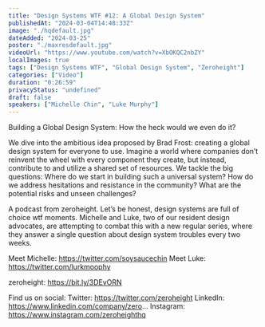 ```yaml
---
title: "Design Systems WTF #12: A Global Design System"
publishedAt: "2024-03-04T14:48:33Z"
image: "./hqdefault.jpg"
dateAdded: "2024-03-25"
poster: "./maxresdefault.jpg"
videoUrl: "https://www.youtube.com/watch?v=XbOKQC2nbZY"
localImages: true
tags: ["Design Systems WTF", "Global Design System", "Zeroheight"]
categories: ["Video"]
duration: "0:26:59"
privacyStatus: "undefined"
draft: false
speakers: ["Michelle Chin", "Luke Murphy"]
---
```

Building a Global Design System: How the heck would we even do it?

We dive into the ambitious idea proposed by Brad Frost: creating a global design system for everyone to use. Imagine a world where companies don’t reinvent the wheel with every component they create, but instead, contribute to and utilize a shared set of resources. We tackle the big questions: Where do we start in building such a universal system? How do we address hesitations and resistance in the community? What are the potential risks and unseen challenges? 

A podcast from zeroheight. Let’s be honest, design systems are full of choice wtf moments. Michelle and Luke, two of our resident design advocates, are attempting to combat this with a new regular series, where they answer a single question about design system troubles every two weeks.

Meet Michelle: https://twitter.com/soysaucechin
Meet Luke: https://twitter.com/lurkmoophy

zeroheight: https://bit.ly/3DEvORN

Find us on social:
Twitter: https://twitter.com/zeroheight
LinkedIn: https://www.linkedin.com/company/zero...
Instagram: https://www.instagram.com/zeroheighthq
